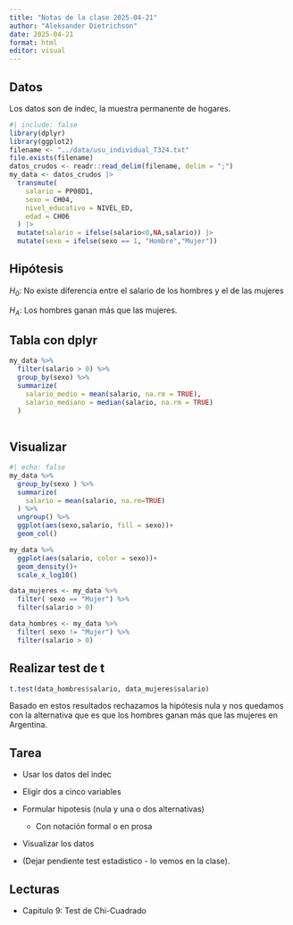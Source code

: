 ```yaml
---
title: "Notas de la clase 2025-04-21"
author: "Aleksander Dietrichson"
date: 2025-04-21
format: html
editor: visual
---
```


## Datos

Los datos son de indec, la muestra permanente de hogares.

```r
#| include: false
library(dplyr)
library(ggplot2)
filename <- "../data/usu_individual_T324.txt"
file.exists(filename)
datos_crudos <- readr::read_delim(filename, delim = ";")
my_data <- datos_crudos |>  
  transmute(
    salario = PP08D1, 
    sexo = CH04,
    nivel_educativo = NIVEL_ED,
    edad = CH06
  ) |>
  mutate(salario = ifelse(salario<0,NA,salario)) |>
  mutate(sexo = ifelse(sexo == 1, "Hombre","Mujer"))
```

## Hipótesis

$H_0$: No existe diferencia entre el salario de los hombres y el de las mujeres

$H_A$: Los hombres ganan más que las mujeres.

## Tabla con dplyr

```r
my_data %>% 
  filter(salario > 0) %>% 
  group_by(sexo) %>% 
  summarize(
    salario_medio = mean(salario, na.rm = TRUE),
    salario_mediano = median(salario, na.rm = TRUE)
  )
  
```

## Visualizar

```r
#| echo: false
my_data %>% 
  group_by(sexo ) %>% 
  summarize(
    salario = mean(salario, na.rm=TRUE)
  ) %>% 
  ungroup() %>% 
  ggplot(aes(sexo,salario, fill = sexo))+
  geom_col()
```

```r
my_data %>% 
  ggplot(aes(salario, color = sexo))+
  geom_density()+
  scale_x_log10()
```

```r
data_mujeres <- my_data %>% 
  filter( sexo == "Mujer") %>% 
  filter(salario > 0)

data_hombres <- my_data %>% 
  filter( sexo != "Mujer") %>% 
  filter(salario > 0)

```

## Realizar test de t

```r
t.test(data_hombres$salario, data_mujeres$salario)
```

Basado en estos resultados rechazamos la hipótesis nula y nos quedamos con la alternativa que es que los hombres ganan más que las mujeres en Argentina.

## Tarea

-   Usar los datos del indec

-   Eligir dos a cinco variables

-   Formular hipotesis (nula y una o dos alternativas)

    -   Con notación formal o en prosa

-   Visualizar los datos

-   (Dejar pendiente test estadistico - lo vemos en la clase).

## Lecturas

-   Capitulo 9: Test de Chi-Cuadrado
